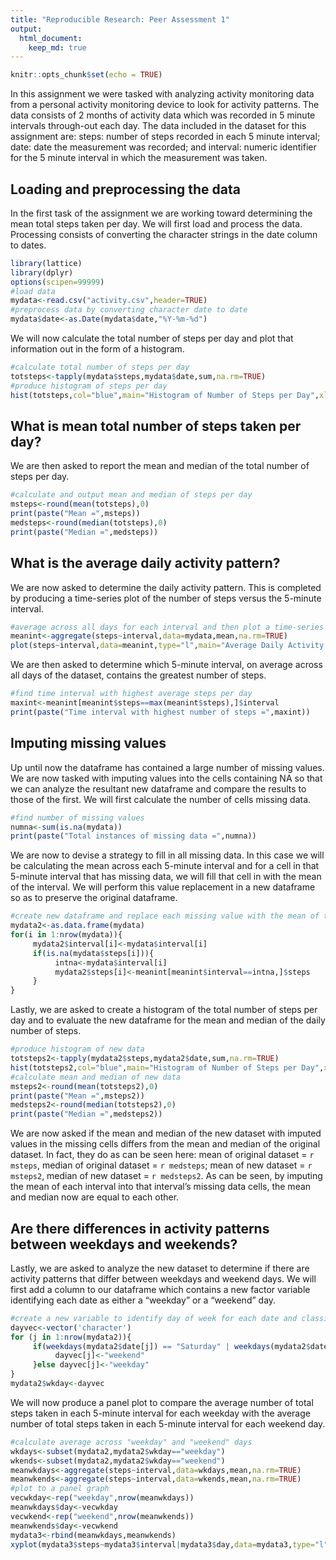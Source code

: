 ```yaml
---
title: "Reproducible Research: Peer Assessment 1"
output: 
  html_document:
    keep_md: true
---
```


```r
knitr::opts_chunk$set(echo = TRUE)
```

In this assignment we were tasked with analyzing activity monitoring data from a personal activity monitoring device to look for activity patterns.  The data consists of 2 months of activity data which was recorded in 5 minute intervals through-out each day.  The data included in the dataset for this assignment are:  steps:  number of steps recorded in each 5 minute interval; date:  date the measurement was recorded; and interval:  numeric identifier for the 5 minute interval in which the measurement was taken.  

## Loading and preprocessing the data

In the first task of the assignment we are working toward determining the mean total steps taken per day.  We will first load and process the data.  Processing consists of converting the character strings in the date column to dates.        

```r
library(lattice)
library(dplyr)
options(scipen=99999)
#load data
mydata<-read.csv("activity.csv",header=TRUE)
#preprocess data by converting character date to date
mydata$date<-as.Date(mydata$date,"%Y-%m-%d")
```

We will now calculate the total number of steps per day and plot that information out in the form of a histogram.

```r
#calculate total number of steps per day
totsteps<-tapply(mydata$steps,mydata$date,sum,na.rm=TRUE)
#produce histogram of steps per day
hist(totsteps,col="blue",main="Histogram of Number of Steps per Day",xlab="Number of Steps")
```

## What is mean total number of steps taken per day?

We are then asked to report the mean and median of the total number of steps per day.

```r
#calculate and output mean and median of steps per day
msteps<-round(mean(totsteps),0)
print(paste("Mean =",msteps))
medsteps<-round(median(totsteps),0)
print(paste("Median =",medsteps))
```

## What is the average daily activity pattern?

We are now asked to determine the daily activity pattern.  This is completed by producing a time-series plot of the number of steps versus the 5-minute interval.

```r
#average across all days for each interval and then plot a time-series graph
meanint<-aggregate(steps~interval,data=mydata,mean,na.rm=TRUE)
plot(steps~interval,data=meanint,type="l",main="Average Daily Activity Pattern",xlab="Time Interval",ylab="Average Total Steps Taken")
```

We are then asked to determine which 5-minute interval, on average across all days of the dataset, contains the greatest number of steps.

```r
#find time interval with highest average steps per day
maxint<-meanint[meanint$steps==max(meanint$steps),]$interval
print(paste("Time interval with highest number of steps =",maxint))
```

## Imputing missing values

Up until now the dataframe has contained a large number of missing values.  We are now tasked with imputing values into the cells containing NA so that we can analyze the resultant new dataframe and compare the results to those of the first.  We will first calculate the number of cells missing data.

```r
#find number of missing values
numna<-sum(is.na(mydata))
print(paste("Total instances of missing data =",numna))
```

We are now to devise a strategy to fill in all missing data.  In this case we will be calculating the mean across each 5-minute interval and for a cell in that 5-minute interval that has missing data, we will fill that cell in with the mean of the interval.  We will perform this value replacement in a new dataframe so as to preserve the original dataframe.

```r
#create new dataframe and replace each missing value with the mean of the interval for that missing value
mydata2<-as.data.frame(mydata)
for(i in 1:nrow(mydata)){
     mydata2$interval[i]<-mydata$interval[i]
     if(is.na(mydata$steps[i])){
          intna<-mydata$interval[i]
          mydata2$steps[i]<-meanint[meanint$interval==intna,]$steps
     }
}
```

Lastly, we are asked to create a histogram of the total number of steps per day and to evaluate the new dataframe for the mean and median of the daily number of steps.  

```r
#produce histogram of new data
totsteps2<-tapply(mydata2$steps,mydata2$date,sum,na.rm=TRUE)
hist(totsteps2,col="blue",main="Histogram of Number of Steps per Day",xlab="Number of Steps")
#calculate mean and median of new data
msteps2<-round(mean(totsteps2),0)
print(paste("Mean =",msteps2))
medsteps2<-round(median(totsteps2),0)
print(paste("Median =",medsteps2))
```

We are now asked if the mean and median of the new dataset with imputed values in the missing cells differs from the mean and median of the original dataset.  In fact, they do as can be seen here:  mean of original dataset = `r msteps`, median of original dataset = `r medsteps`; mean of new dataset = `r msteps2`, median of new dataset = `r medsteps2`.  As can be seen, by imputing the mean of each interval into that interval's missing data cells, the mean and median now are equal to each other.

## Are there differences in activity patterns between weekdays and weekends?

Lastly, we are asked to analyze the new dataset to determine if there are activity patterns that differ between weekdays and weekend days.  We will first add a column to our dataframe which contains a new factor variable identifying each date as either a "weekday" or a "weekend" day.

```r
#create a new variable to identify day of week for each date and classify as "weekday" or "weekend"
dayvec<-vector('character')
for (j in 1:nrow(mydata2)){
     if(weekdays(mydata2$date[j]) == "Saturday" | weekdays(mydata2$date[j]) == "Sunday"){
          dayvec[j]<-"weekend"
     }else dayvec[j]<-"weekday"
}
mydata2$wkday<-dayvec
```

We will now produce a panel plot to compare the average number of total steps taken in each 5-minute interval for each weekday with the average number of total steps taken in each 5-minute interval for each weekend day.

```r
#calculate average across "weekday" and "weekend" days
wkdays<-subset(mydata2,mydata2$wkday=="weekday")
wkends<-subset(mydata2,mydata2$wkday=="weekend")
meanwkdays<-aggregate(steps~interval,data=wkdays,mean,na.rm=TRUE)
meanwkends<-aggregate(steps~interval,data=wkends,mean,na.rm=TRUE)
#plot to a panel graph
vecwkday<-rep("weekday",nrow(meanwkdays))
meanwkdays$day<-vecwkday
vecwkend<-rep("weekend",nrow(meanwkends))
meanwkends$day<-vecwkend
mydata3<-rbind(meanwkdays,meanwkends)
xyplot(mydata3$steps~mydata3$interval|mydata3$day,data=mydata3,type="l",layout=c(1,2),main="Average Daily Activity Pattern",xlab="Time Interval",ylab="Average Total Steps Taken",col="blue")
```
